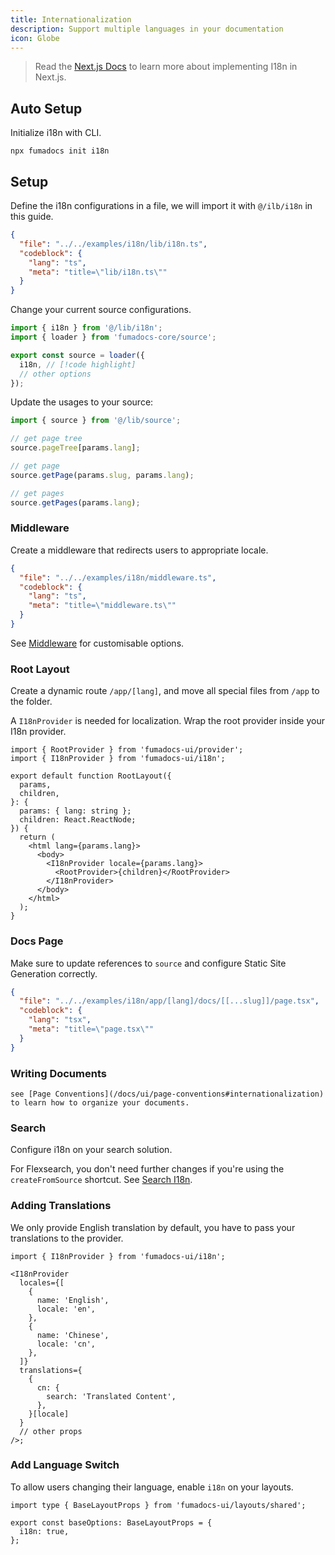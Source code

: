 ```yaml
---
title: Internationalization
description: Support multiple languages in your documentation
icon: Globe
---
```


> Read the [Next.js Docs](https://nextjs.org/docs/app/building-your-application/routing/internationalization) to learn more about implementing I18n in Next.js.

## Auto Setup

Initialize i18n with CLI.

```package-install
npx fumadocs init i18n
```

## Setup

Define the i18n configurations in a file, we will import it with `@/ilb/i18n` in this guide.

```json doc-gen:file
{
  "file": "../../examples/i18n/lib/i18n.ts",
  "codeblock": {
    "lang": "ts",
    "meta": "title=\"lib/i18n.ts\""
  }
}
```

Change your current source configurations.

```ts title="lib/source.ts"
import { i18n } from '@/lib/i18n';
import { loader } from 'fumadocs-core/source';

export const source = loader({
  i18n, // [!code highlight]
  // other options
});
```

Update the usages to your source:

```ts
import { source } from '@/lib/source';

// get page tree
source.pageTree[params.lang];

// get page
source.getPage(params.slug, params.lang);

// get pages
source.getPages(params.lang);
```

### Middleware

Create a middleware that redirects users to appropriate locale.

```json doc-gen:file
{
  "file": "../../examples/i18n/middleware.ts",
  "codeblock": {
    "lang": "ts",
    "meta": "title=\"middleware.ts\""
  }
}
```

See [Middleware](/docs/headless/internationalization#middleware) for customisable options.

### Root Layout

Create a dynamic route `/app/[lang]`, and move all special files from `/app` to
the folder.

A `I18nProvider` is needed for localization. Wrap the root provider inside your I18n provider.

```tsx
import { RootProvider } from 'fumadocs-ui/provider';
import { I18nProvider } from 'fumadocs-ui/i18n';

export default function RootLayout({
  params,
  children,
}: {
  params: { lang: string };
  children: React.ReactNode;
}) {
  return (
    <html lang={params.lang}>
      <body>
        <I18nProvider locale={params.lang}>
          <RootProvider>{children}</RootProvider>
        </I18nProvider>
      </body>
    </html>
  );
}
```

### Docs Page

Make sure to update references to `source` and configure Static Site Generation correctly.

```json doc-gen:file
{
  "file": "../../examples/i18n/app/[lang]/docs/[[...slug]]/page.tsx",
  "codeblock": {
    "lang": "tsx",
    "meta": "title=\"page.tsx\""
  }
}
```

### Writing Documents

    see [Page Conventions](/docs/ui/page-conventions#internationalization) to learn how to organize your documents.

### Search

Configure i18n on your search solution.

For Flexsearch, you don't need further changes if you're using the `createFromSource` shortcut. See [Search I18n](/docs/headless/search/flexsearch#internationalization).

### Adding Translations

We only provide English translation by default, you have to pass your translations to the provider.

```tsx
import { I18nProvider } from 'fumadocs-ui/i18n';

<I18nProvider
  locales={[
    {
      name: 'English',
      locale: 'en',
    },
    {
      name: 'Chinese',
      locale: 'cn',
    },
  ]}
  translations={
    {
      cn: {
        search: 'Translated Content',
      },
    }[locale]
  }
  // other props
/>;
```

### Add Language Switch

To allow users changing their language, enable `i18n` on your layouts.

```tsx title="app/layout.config.tsx" twoslash
import type { BaseLayoutProps } from 'fumadocs-ui/layouts/shared';

export const baseOptions: BaseLayoutProps = {
  i18n: true,
};
```
